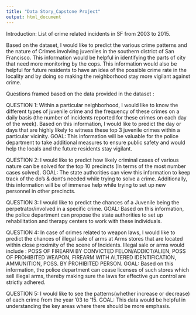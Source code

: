```yaml
---
title: "Data Story_Capstone Project"
output: html_document
---
```

Introduction:
List of crime related incidents in SF from 2003 to 2015.

Based on the dataset, I would like to predict the various crime patterns and the nature of Crimes involving juveniles in the southern district of San Francisco. This information would be helpful in identifying the parts of city that need more monitoring by the cops. This information would also be helpful for future residents to have an idea of the possible crime rate in the locality and by doing so making the neighborhood stay more vigilant against crime.

Questions framed based on the data provided in the dataset :

QUESTION 1: 
Within a particular neighborhood, I would like to know the different types of juvenile crime and the frequency of these crimes on a daily basis (the number of incidents reported for these crimes on each day of the week). Based on this information, I would like to predict the day or days that are highly likely to witness these top 3 juvenile crimes within a particular vicinity.
GOAL:
This information will be valuable for the police department to take additional measures to ensure public safety and would help the locals and the future residents stay vigilant.


QUESTION 2: 
I would like to predict how likely criminal cases of various nature can be solved for the top 10 precincts (In terms of the most number cases solved). 
GOAL:
The state authorities can view this information to keep track of the do’s & dont’s needed while trying to solve a crime. Additionally, this information will be of immense help while trying to set up new personnel in other precincts.

QUESTION 3: 
I would like to predict the chances of a Juvenile being the perpetrator/involved in a specific crime.
GOAL:
Based on this information, the police department can propose the state authorities to set up rehabilitation and therapy centers to work with these individuals.

QUESTION 4:
In case of crimes related to weapon laws, I would like to predict the chances of illegal sale of arms at Arms stores that are located within close proximity of the scene of Incidents. Illegal sale or arms would include : POSS OF FIREARM BY CONVICTED FELON/ADDICT/ALIEN, POSS OF PROHIBITED WEAPON, FIREARM WITH ALTERED IDENTIFICATION, AMMUNITION, POSS. BY PROHIBITED PERSON.
GOAL:
Based on this information, the police department can cease licenses of such stores which sell illegal arms, thereby making sure the laws for effective gun control are strictly adhered.


QUESTION 5:
I would like to see the patterns(whether increase or decrease) of each crime from the year ’03 to ’15.
GOAL:
This data would be helpful in understanding the key areas where there should be more emphasis.

